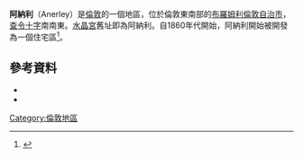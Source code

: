 {{infobox UK place|
|static_image_name        = Anerley, Anerley Road - geograph.org.uk - 1745779.jpg
|static_image_caption     = Anerley Road 2010
|country =    英格蘭
|map_type =   Greater London
|region= London
|charingX_distance_mi = 7.0
|charingX_direction = NNW
|population=
|official_name=             Anerley
|london_borough=           布羅姆利
|constituency_westminster=      [[貝肯漢姆_(英國國會選區)|貝肯漢姆]]
|post_town=          LONDON
|postcode_area = SE
|postcode_district = SE20
|dial_code=      020
|os_grid_reference=     TQ345695
|latitude=                 51.4147
|longitude=         -0.067
}}
'''阿納利'''（Anerley）是[[倫敦|倫敦]]的一個地區，位於倫敦東南部的[[布羅姆利倫敦自治市|布羅姆利倫敦自治市]]，[[查令十字|查令十字]]南南東{{convert|7.0|mi|km|0}}。[[水晶宮|水晶宮]]舊址即為阿納利。自1860年代開始，阿納利開始被開發為一個住宅區<ref name=LocalLondon>{{cite news|url= http://www.communigate.co.uk/london/pengeforum/page8.phtml|title= History of Penge|publisher= This is Local London|accessdate= |date= 2010-07-14|location= London|deadurl= yes|archiveurl= https://web.archive.org/web/20110612013900/http://www.communigate.co.uk/london/pengeforum/page8.phtml|archivedate= 2011-06-12}}</ref>。
==參考資料==
{{reflist}}
*{{cite book|last= Hibbert |first= Christopher |author2=Ben Weinreb |title= The London Encyclopaedia |year=2008|publisher= Macmillan Reference |isbn=978-1-4050-4924-5|url=http://books.google.com/books?id=wN_H-__MBpYC&pg=PA23&dq=anerley+london&hl=en&ei=s3g8TIKEJ6jgsAbJ_djCDg&sa=X&oi=book_result&ct=result&resnum=2&ved=0CDAQ6AEwAQ#v=onepage&q=anerley%20london&f=false }}
*{{cite book|last=Howard Turner|first=Charles|title=The London Brighton and South Coast Railway. 1 Origins and Formation|url=https://archive.org/details/londonbrightonso0000turn_t7e4|edition=1st edn|year= 1977|publisher=Batsford |location=London|isbn=0-7134-0275-X}}
{{commons category|Anerley, London}}

{{倫敦地區}}

[[Category:倫敦地區|Category:倫敦地區]]